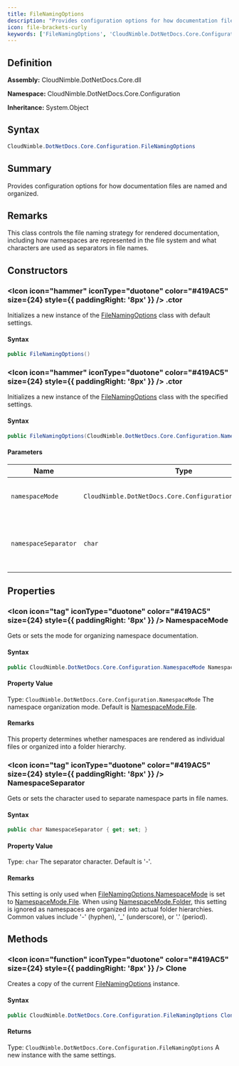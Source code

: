 ```yaml
---
title: FileNamingOptions
description: "Provides configuration options for how documentation files are named and organized."
icon: file-brackets-curly
keywords: ['FileNamingOptions', 'CloudNimble.DotNetDocs.Core.Configuration.FileNamingOptions', 'CloudNimble.DotNetDocs.Core.Configuration', 'class', 'System.Object']
---
```


## Definition

**Assembly:** CloudNimble.DotNetDocs.Core.dll

**Namespace:** CloudNimble.DotNetDocs.Core.Configuration

**Inheritance:** System.Object

## Syntax

```csharp
CloudNimble.DotNetDocs.Core.Configuration.FileNamingOptions
```

## Summary

Provides configuration options for how documentation files are named and organized.

## Remarks

This class controls the file naming strategy for rendered documentation, including
            how namespaces are represented in the file system and what characters are used
            as separators in file names.

## Constructors

### <Icon icon="hammer" iconType="duotone" color="#419AC5" size={24} style={{ paddingRight: '8px' }} />  .ctor

Initializes a new instance of the [FileNamingOptions](/api-reference/CloudNimble/DotNetDocs/Core/Configuration/FileNamingOptions) class with default settings.

#### Syntax

```csharp
public FileNamingOptions()
```

### <Icon icon="hammer" iconType="duotone" color="#419AC5" size={24} style={{ paddingRight: '8px' }} />  .ctor

Initializes a new instance of the [FileNamingOptions](/api-reference/CloudNimble/DotNetDocs/Core/Configuration/FileNamingOptions) class with the specified settings.

#### Syntax

```csharp
public FileNamingOptions(CloudNimble.DotNetDocs.Core.Configuration.NamespaceMode namespaceMode, char namespaceSeparator = '-')
```

#### Parameters

| Name | Type | Description |
|------|------|-------------|
| `namespaceMode` | `CloudNimble.DotNetDocs.Core.Configuration.NamespaceMode` | The namespace organization mode. |
| `namespaceSeparator` | `char` | The character to use as a namespace separator in file names. |

## Properties

### <Icon icon="tag" iconType="duotone" color="#419AC5" size={24} style={{ paddingRight: '8px' }} />  NamespaceMode

Gets or sets the mode for organizing namespace documentation.

#### Syntax

```csharp
public CloudNimble.DotNetDocs.Core.Configuration.NamespaceMode NamespaceMode { get; set; }
```

#### Property Value

Type: `CloudNimble.DotNetDocs.Core.Configuration.NamespaceMode`
The namespace organization mode. Default is [NamespaceMode.File](/api-reference/CloudNimble/DotNetDocs/Core/Configuration/NamespaceMode#file).

#### Remarks

This property determines whether namespaces are rendered as individual files
            or organized into a folder hierarchy.

### <Icon icon="tag" iconType="duotone" color="#419AC5" size={24} style={{ paddingRight: '8px' }} />  NamespaceSeparator

Gets or sets the character used to separate namespace parts in file names.

#### Syntax

```csharp
public char NamespaceSeparator { get; set; }
```

#### Property Value

Type: `char`
The separator character. Default is '-'.

#### Remarks

This setting is only used when [FileNamingOptions.NamespaceMode](/api-reference/CloudNimble/DotNetDocs/Core/Configuration/FileNamingOptions#namespacemode) is set to [NamespaceMode.File](/api-reference/CloudNimble/DotNetDocs/Core/Configuration/NamespaceMode#file).
            When using [NamespaceMode.Folder](/api-reference/CloudNimble/DotNetDocs/Core/Configuration/NamespaceMode#folder), this setting is ignored as namespaces
            are organized into actual folder hierarchies.
            Common values include '-' (hyphen), '_' (underscore), or '.' (period).

## Methods

### <Icon icon="function" iconType="duotone" color="#419AC5" size={24} style={{ paddingRight: '8px' }} />  Clone

Creates a copy of the current [FileNamingOptions](/api-reference/CloudNimble/DotNetDocs/Core/Configuration/FileNamingOptions) instance.

#### Syntax

```csharp
public CloudNimble.DotNetDocs.Core.Configuration.FileNamingOptions Clone()
```

#### Returns

Type: `CloudNimble.DotNetDocs.Core.Configuration.FileNamingOptions`
A new instance with the same settings.


